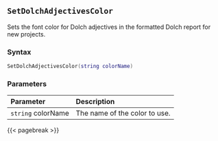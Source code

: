 ## `SetDolchAdjectivesColor`

Sets the font color for Dolch adjectives in the formatted Dolch report for new projects.

### Syntax {-}

``` .lua
SetDolchAdjectivesColor(string colorName)
```

### Parameters {-}

**Parameter** | **Description**
| :-- | :-- |
| `string` colorName | The name of the color to use. |

{{< pagebreak >}}